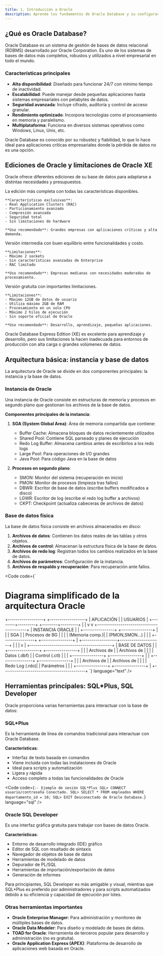 ```yaml
---
title: 1. Introducción a Oracle
description: Aprende los fundamentos de Oracle Database y su configuración inicial
---
```



## ¿Qué es Oracle Database?

Oracle Database es un sistema de gestión de bases de datos relacional (RDBMS) desarrollado por Oracle Corporation. Es uno de los sistemas de bases de datos más completos, robustos y utilizados a nivel empresarial en todo el mundo.

### Características principales

- **Alta disponibilidad**: Diseñado para funcionar 24/7 con mínimo tiempo de inactividad.
- **Escalabilidad**: Puede manejar desde pequeñas aplicaciones hasta sistemas empresariales con petabytes de datos.
- **Seguridad avanzada**: Incluye cifrado, auditoría y control de acceso granular.
- **Rendimiento optimizado**: Incorpora tecnologías como el procesamiento en memoria y paralelismo.
- **Multiplataforma**: Funciona en diversos sistemas operativos como Windows, Linux, Unix, etc.

<Aside type="tip">
  Oracle Database es conocido por su robustez y fiabilidad, lo que lo hace ideal para aplicaciones críticas empresariales donde la pérdida de datos no es una opción.
</Aside>

## Ediciones de Oracle y limitaciones de Oracle XE

Oracle ofrece diferentes ediciones de su base de datos para adaptarse a distintas necesidades y presupuestos.

<Tabs>
  <TabItem label="Enterprise Edition (EE)">
    La edición más completa con todas las características disponibles.
    
    **Características exclusivas**:
    - Real Application Clusters (RAC)
    - Particionamiento avanzado
    - Compresión avanzada
    - Seguridad total
    - Sin limitaciones de hardware
    
    **Uso recomendado**: Grandes empresas con aplicaciones críticas y alta demanda.
  </TabItem>
  
  <TabItem label="Standard Edition 2 (SE2)">
    Versión intermedia con buen equilibrio entre funcionalidades y costo.
    
    **Limitaciones**:
    - Máximo 2 sockets
    - Sin características avanzadas de Enterprise
    - RAC limitado
    
    **Uso recomendado**: Empresas medianas con necesidades moderadas de procesamiento.
  </TabItem>
  
  <TabItem label="Express Edition (XE)">
    Versión gratuita con importantes limitaciones.
    
    **Limitaciones**:
    - Máximo 12GB de datos de usuario
    - Utiliza máximo 2GB de RAM
    - Procesamiento en un solo CPU
    - Máximo 2 hilos de ejecución
    - Sin soporte oficial de Oracle
    
    **Uso recomendado**: Desarrollo, aprendizaje, pequeñas aplicaciones.
  </TabItem>
</Tabs>

<Aside type="caution">
  Oracle Database Express Edition (XE) es excelente para aprendizaje y desarrollo, pero sus limitaciones la hacen inadecuada para entornos de producción con alta carga o grandes volúmenes de datos.
</Aside>

## Arquitectura básica: instancia y base de datos

La arquitectura de Oracle se divide en dos componentes principales: la instancia y la base de datos.

### Instancia de Oracle

Una instancia de Oracle consiste en estructuras de memoria y procesos en segundo plano que gestionan los archivos de la base de datos.

**Componentes principales de la instancia**:

1. **SGA (System Global Area)**: Área de memoria compartida que contiene:
   - Buffer Cache: Almacena bloques de datos recientemente utilizados
   - Shared Pool: Contiene SQL parseado y planes de ejecución
   - Redo Log Buffer: Almacena cambios antes de escribirlos a los redo logs
   - Large Pool: Para operaciones de I/O grandes
   - Java Pool: Para código Java en la base de datos

2. **Procesos en segundo plano**:
   - SMON: Monitor del sistema (recuperación en inicio)
   - PMON: Monitor de procesos (limpieza tras fallos)
   - DBWR: Escritor de base de datos (escribe buffers modificados a disco)
   - LGWR: Escritor de log (escribe el redo log buffer a archivos)
   - CKPT: Checkpoint (actualiza cabeceras de archivos de datos)

### Base de datos física

La base de datos física consiste en archivos almacenados en disco:

1. **Archivos de datos**: Contienen los datos reales de las tablas y otros objetos.
2. **Archivos de control**: Almacenan la estructura física de la base de datos.
3. **Archivos de redo log**: Registran todos los cambios realizados en la base de datos.
4. **Archivos de parámetros**: Configuración de la instancia.
5. **Archivos de respaldo y recuperación**: Para recuperación ante fallos.

<Code code={`
# Diagrama simplificado de la arquitectura Oracle

+------------------+       +------------------+
|    APLICACIÓN    |       |     USUARIOS     |
+--------+---------+       +--------+---------+
         |                          |
         v                          v
+------------------------------------------+
|              INSTANCIA ORACLE             |
|  +----------------+  +----------------+   |
|  |      SGA       |  | Procesos de BG |   |
|  | (Memoria comp.)|  | (PMON,SMON...)  |   |
|  +----------------+  +----------------+   |
+------------------+---------------------+  |
                   |                        |
                   v                        |
+------------------------------------------+
|             BASE DE DATOS                 |
|  +----------------+  +----------------+   |
|  | Archivos de    |  | Archivos de    |   |
|  | Datos (.dbf)   |  | Control (.ctl) |   |
|  +----------------+  +----------------+   |
|  +----------------+  +----------------+   |
|  | Archivos de    |  | Archivos de    |   |
|  | Redo Log (.rdo)|  | Parámetros     |   |
|  +----------------+  +----------------+   |
+------------------------------------------+
`} language="text" />

## Herramientas principales: SQL*Plus, SQL Developer

Oracle proporciona varias herramientas para interactuar con la base de datos:

### SQL*Plus

Es la herramienta de línea de comandos tradicional para interactuar con Oracle Database.

**Características**:
- Interfaz de texto basada en comandos
- Viene incluida con todas las instalaciones de Oracle
- Ideal para scripts y automatización
- Ligera y rápida
- Acceso completo a todas las funcionalidades de Oracle

<Code code={`
-- Ejemplo de sesión SQL*Plus
SQL> CONNECT usuario/contraseña
Conectado.
SQL> SELECT * FROM empleados WHERE departamento_id = 10;
SQL> EXIT
Desconectado de Oracle Database.
`} language="sql" />

### Oracle SQL Developer

Es una interfaz gráfica gratuita para trabajar con bases de datos Oracle.

**Características**:
- Entorno de desarrollo integrado (IDE) gráfico
- Editor de SQL con resaltado de sintaxis
- Navegador de objetos de base de datos
- Herramientas de modelado de datos
- Depurador de PL/SQL
- Herramientas de importación/exportación de datos
- Generación de informes

<Aside type="note">
  Para principiantes, SQL Developer es más amigable y visual, mientras que SQL*Plus es preferido por administradores y para scripts automatizados debido a su eficiencia y capacidad de ejecución por lotes.
</Aside>

### Otras herramientas importantes

- **Oracle Enterprise Manager**: Para administración y monitoreo de múltiples bases de datos.
- **Oracle Data Modeler**: Para diseño y modelado de bases de datos.
- **TOAD for Oracle**: Herramienta de terceros popular para desarrollo y administración (no es gratuita).
- **Oracle Application Express (APEX)**: Plataforma de desarrollo de aplicaciones web basada en Oracle.
